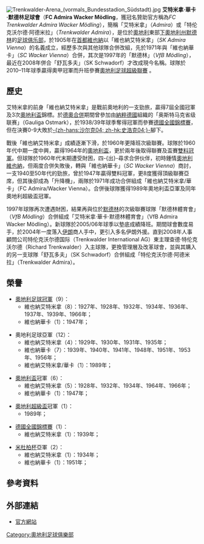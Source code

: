 {{noteTA|G1=足球|G2=UEFA
|1=zh-hans:阿德米拉·瓦克·默德林足球俱乐部; zh-hk:艾特米拿·華卡·默德林足球會; zh-tw: 阿德米拿莫德林足球俱樂部;
|2=zh-hans:阿德米拉; zh-hk:艾特米拿; zh-tw: 阿德米拿莫德林;
}}
{{Infobox football club
| clubname   = 艾特米拿<br />''FC Admira''
| image      = [[File:Fc_trenkwalder_admira.svg|150px]]
| fullname   = FC Trenkwalder <br />Admira Wacker Mödling
| nickname   = ''Admiraner''、''Südstädter''
| founded    = 1905年<br />（以「維也納艾特米拿」名義）
| dissolved  = 
| ground     = 特伦克沃尔德竞技场<br />（Trenkwalder Arena）
| city       = 默德林區瑪莉亞－恩澤斯多夫 
| capacity   = 12,000人 
| chairman   = 理查德·特伦克沃尔德<br />（Richard Trenkwalder） 
| manager    = 迪特马尔·库赫鲍埃尔<br />（Dietmar Kühbauer） 
| league     = [[奧地利足球乙級聯賽|奧地利足球乙級聯賽]]
| season     = 2021–22
| position   = 奧超，第 12 位（降班）
| pattern_la1=|pattern_b1=_redhalf|pattern_ra1=
| leftarm1=FF0000|body1=FF0000|rightarm1=FF0000|shorts1=FF0000|socks1=FF0000
| pattern_la2=|pattern_b2=|pattern_ra2=
| leftarm2=FFFFFF|body2=FFFFFF|rightarm2=FFFFFF|shorts2=000000|socks2=FFFFFF
}}
[[File:Trenkwalder-Arena_(vormals_Bundesstadion_Südstadt).jpg|thumb]]
'''艾特米拿·華卡·默德林足球會'''（'''FC Admira Wacker Mödling'''，獲冠名贊助官方稱為''FC Trenkwalder Admira Wacker Mödling''），簡稱「艾特米拿」（''Admira''）或「特伦克沃尔德·阿德米拉」（''Trenkwalder Admira''），是位於[[奧地利|奧地利]]東部[[下奧地利州|下奧地利州]][[默德林|默德林]]的[[足球俱乐部|足球俱乐部]]，於1905年在[[首都|首都]][[維也納|維也納]]以「維也納艾特米拿」（''SK Admira Vienna''）的名義成立，經歷多次與其他球隊合併改組，先於1971年與「維也納華卡」（''SC Wacker Vienna''）合併，其次是1997年的「默德林」（''VfB Mödling''），最近在2008年併合「舒瓦多夫」（SK Schwadorf）才改成現今名稱。球隊於2010–11年球季贏得奧甲冠軍而升班參賽[[奧地利足球超級聯賽|奧地利足球超級聯賽]] 。

== 歷史 ==
艾特米拿的前身「維也納艾特米拿」是戰前奧地利的一支勁旅，贏得7屆全國冠軍及3次[[奧地利盃|奧地利盃]]錦標。於[[德奧合併|德奧合併]]期間曾參加由[[納粹德國|納粹德國]]組織的「奥斯特马克省级联赛」（Gauliga Ostmark），於1938/39年球季奪得冠軍而參賽[[德國足球冠軍|德國全國錦標賽]]，但在決賽0-9大敗於[[沙尔克04足球俱乐部|-{zh-hans:沙尔克04; zh-hk:史浩克04;}-]]腳下。

戰後「維也納艾特米拿」成績逐漸下滑，於1960年更降班次級聯賽。球隊於1960年代中期一度中興，贏得1964年的[[奧地利盃|奧地利盃]]，更於兩年後取得聯賽及盃賽[[雙料冠軍|雙料冠軍]]。但球隊於1960年代末期遭受財困，四-{出}-尋求合併伙伴，初時鍾情[[奧地利維也納足球俱樂部|奧地利維也納]]，但兩度合併失敗後，轉與「維也納華卡」（''SC Wacker Vienna''）商討，一支1940至50年代的勁旅，曾於1947年贏得雙料冠軍，更8度獲得頂級聯賽亞席，但其後卻成為「升降機」，兩隊於1971年成功合併組成「維也納艾特米拿/華卡」（FC Admira/Wacker Vienna）。合併後球隊獲得1989年奧地利盃亞軍及同年奧地利超級盃冠軍。

1997年球隊再次遭遇財困，結果再與位於[[默德林|默德林]]的次級聯賽球隊「默德林體育會」（''VfB Mödling''）合併組成「艾特米拿·華卡·默德林體育會」（VfB Admira Wacker Mödling）。新球隊於2005/06年球季以墊底成績降班。期間球會數度易手，於2004年一度落入[[伊朗|伊朗]]商人手中，更引入多名伊朗外援。直到2008年人事顧問公司特伦克沃尔德国际（Trenkwalder International AG）東主理查德·特伦克沃尔德（Richard Trenkwalder）入主球隊，更換管理層及改革球會，並與其購入的另一支球隊「舒瓦多夫」（SK Schwadorf）合併組成「特伦克沃尔德·阿德米拉」（Trenkwalder Admira）。

==榮譽==
*[[奧地利足球超級聯賽|奧地利足球冠軍]]（9）：
**維也納艾特米拿（8）：1927年、1928年、1932年、1934年、1936年、1937年、1939年、1966年；
**維也納華卡（1）：1947年；

*奧地利足球亞軍（12）：
**維也納艾特米拿（4）：1929年、1930年、1931年、1935年；
**維也納華卡（7）：1939年、1940年、1941年、1948年、1951年、1953年、1956年；
**維也納艾特米拿/華卡（1）：1989年；

*[[奧地利盃|奧地利盃]]冠軍（6）：
**維也納艾特米拿（5）：1928年、1932年、1934年、1964年、1966年；
**維也納華卡（1）：1947年；

*[[奧地利超級盃|奧地利超級盃]]冠軍（1）：
**1989年；

*[[德國足球冠軍|德國全國錦標賽]]（1）： 
**維也納艾特米拿（1）：1939年；

*[[米杜柏杯|米杜柏杯]]亞軍（2）：
**維也納艾特米拿（1）：1934年；
**維也納華卡（1）：1951年；

== 參考資料 ==
{{reflist}}

== 外部連結 ==
* [https://web.archive.org/web/20121114002151/http://www.trenkwalder-admira.com/ 官方網站]

{{奧地利足球超級聯賽}}

{{Authority control}}
{{DEFAULTSORT:Admira Wacker Modling, Fc}}
[[Category:奧地利足球俱樂部|Category:奧地利足球俱樂部]]